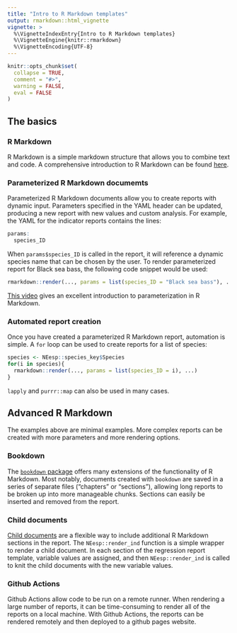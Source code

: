 ```yaml
---
title: "Intro to R Markdown templates"
output: rmarkdown::html_vignette
vignette: >
  %\VignetteIndexEntry{Intro to R Markdown templates}
  %\VignetteEngine{knitr::rmarkdown}
  %\VignetteEncoding{UTF-8}
---
```


```r
knitr::opts_chunk$set(
  collapse = TRUE,
  comment = "#>",
  warning = FALSE,
  eval = FALSE
)
```

## The basics

### R Markdown

R Markdown is a simple markdown structure that allows you to combine text and code. A comprehensive introduction to R Markdown can be found [here](https://bookdown.org/yihui/rmarkdown/).

### Parameterized R Markdown documemts

Parameterized R Markdown documents allow you to create reports with dynamic input. Parameters specified in the YAML header can be updated, producing a new report with new values and custom analysis. For example, the YAML for the indicator reports contains the lines:
```r
params:
  species_ID
```

When `params$species_ID` is called in the report, it will reference a dynamic species name that can be chosen by the user. To render parameterized report for Black sea bass, the following code snippet would be used:
```r
rmarkdown::render(..., params = list(species_ID = "Black sea bass"), ...)
```

[This video](https://www.youtube.com/watch?v=p55q2szc3I8) gives an excellent introduction to parameterization in R Markdown.

### Automated report creation

Once you have created a parameterized R Markdown report, automation is simple. A `for` loop can be used to create reports for a list of species:
```r
species <- NEesp::species_key$Species
for(i in species){
  rmarkdown::render(..., params = list(species_ID = i), ...)
}
```
`lapply` and `purrr::map` can also be used in many cases.

## Advanced R Markdown

The examples above are minimal examples. More complex reports can be created with more parameters and more rendering options. 

### Bookdown

The [`bookdown` package](https://bookdown.org/yihui/bookdown/) offers many extensions of the functionality of R Markdown. Most notably, documents created with `bookdown` are saved in a series of separate files ("chapters" or "sections"), allowing long reports to be broken up into more manageable chunks. Sections can easily be inserted and removed from the report. 

### Child documents

[Child documents](https://bookdown.org/yihui/rmarkdown-cookbook/child-document.html) are a flexible way to include additional R Markdown sections in the report. The `NEesp::render_ind` function is a simple wrapper to render a child document. In each section of the regression report template, variable values are assigned, and then `NEesp::render_ind` is called to knit the child documents with the new variable values. 

### Github Actions

Github Actions allow code to be run on a remote runner. When rendering a large number of reports, it can be time-consuming to render all of the reports on a local machine. With Github Actions, the reports can be rendered remotely and then deployed to a github pages website.
